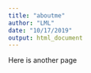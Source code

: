 ```yaml
---
title: "aboutme"
author: "LML"
date: "10/17/2019"
output: html_document
---
```


Here is another page
